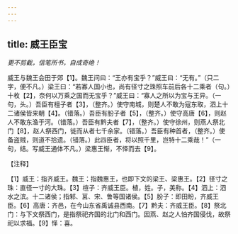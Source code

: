 ```yaml
---
---
---
```

title: 威王臣宝
---



*更不剪截，信笔所书，自成奇绝！*

威王与魏王会田于郊【1】。魏王问曰：“王亦有宝乎？”威王曰：“无有。”（只二字，便不凡。）梁王曰：“若寡人国小也，尚有径寸之珠照车前后各十二乘者（句。）十枚【2】，奈何以万乘之国而无宝乎？”威王曰：“寡人之所以为宝与王异。（一句，头。）吾臣有檀子者【3】，（整齐。）使守南城，则楚人不敢为寇东取，泗上十二诸侯皆来朝【4】。（错落。）吾臣有朌子者【5】，（整齐。）使守高唐【6】，则赵人不敢东渔于河。（错落。）吾臣有黔夫者【7】，（整齐。）使守徐州，则燕人祭北门【8】，赵人祭西门，徙而从者七千余家。（错落。）吾臣有种首者，（整齐。）使备盗贼，则道不拾遗。（错落。）此四臣者，将以照千里，岂特十二乘哉！”（一句，结。写威王通体不凡。）梁惠王惭，不怿而去【9】。

【注释】

【1】威王：指齐威王。魏王：指魏惠王，也即下文的梁王、梁惠王。【2】径寸之珠：直径一寸的大珠。【3】楦子：齐威王臣。植，姓。子，美称。【4】泗上：泗水之滨。十二诸侯；指邾、莒、宋、鲁等国诸侯。【5】朌子：即田盼，齐威王臣。【6】高唐：齐邑，在今山东省禹诚县西南。【7】黔夫：齐威王臣。【8】祭北门：与下文祭西门，是指祭祀齐国的北门和西门。因燕、赵之人怕齐国侵伐，故祭祀以求福。【9】怿：喜。